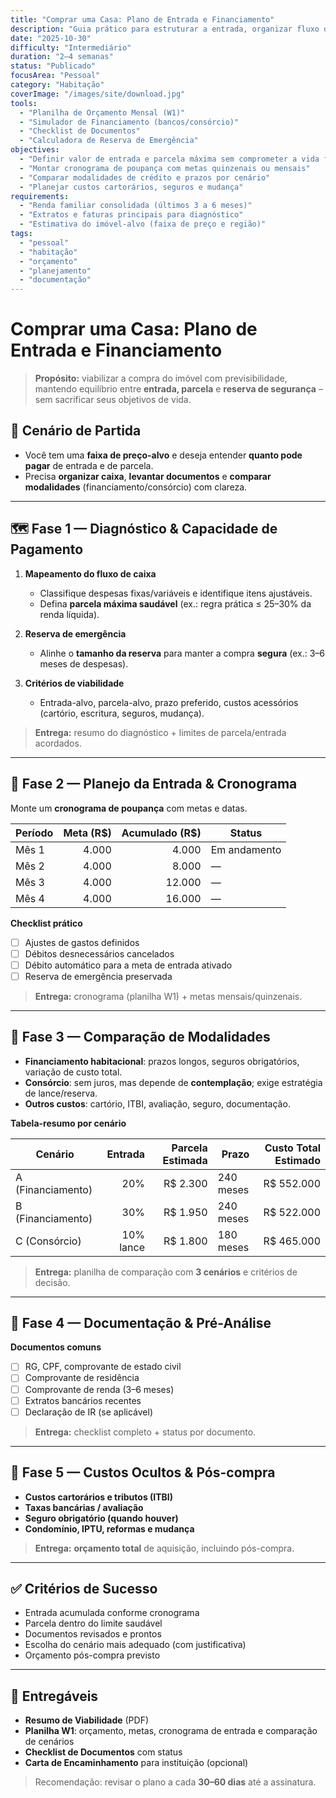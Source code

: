 ```yaml
---
title: "Comprar uma Casa: Plano de Entrada e Financiamento"
description: "Guia prático para estruturar a entrada, organizar fluxo de caixa e escolher o financiamento adequado ao seu perfil — com cronograma, checklists e entregáveis."
date: "2025-10-30"
difficulty: "Intermediário"
duration: "2–4 semanas"
status: "Publicado"
focusArea: "Pessoal"
category: "Habitação"
coverImage: "/images/site/download.jpg"
tools:
  - "Planilha de Orçamento Mensal (W1)"
  - "Simulador de Financiamento (bancos/consórcio)"
  - "Checklist de Documentos"
  - "Calculadora de Reserva de Emergência"
objectives:
  - "Definir valor de entrada e parcela máxima sem comprometer a vida financeira"
  - "Montar cronograma de poupança com metas quinzenais ou mensais"
  - "Comparar modalidades de crédito e prazos por cenário"
  - "Planejar custos cartorários, seguros e mudança"
requirements:
  - "Renda familiar consolidada (últimos 3 a 6 meses)"
  - "Extratos e faturas principais para diagnóstico"
  - "Estimativa do imóvel-alvo (faixa de preço e região)"
tags:
  - "pessoal"
  - "habitação"
  - "orçamento"
  - "planejamento"
  - "documentação"
---
```


# Comprar uma Casa: Plano de Entrada e Financiamento

> **Propósito:** viabilizar a compra do imóvel com previsibilidade, mantendo equilíbrio entre **entrada, parcela** e **reserva de segurança** – sem sacrificar seus objetivos de vida.

## 🧭 Cenário de Partida

- Você tem uma **faixa de preço-alvo** e deseja entender **quanto pode pagar** de entrada e de parcela.
- Precisa **organizar caixa**, **levantar documentos** e **comparar modalidades** (financiamento/consórcio) com clareza.

---

## 🗺️ Fase 1 — Diagnóstico & Capacidade de Pagamento

1. **Mapeamento do fluxo de caixa**
   - Classifique despesas fixas/variáveis e identifique itens ajustáveis.
   - Defina **parcela máxima saudável** (ex.: regra prática ≤ 25–30% da renda líquida).

2. **Reserva de emergência**
   - Alinhe o **tamanho da reserva** para manter a compra **segura** (ex.: 3–6 meses de despesas).

3. **Critérios de viabilidade**
   - Entrada-alvo, parcela-alvo, prazo preferido, custos acessórios (cartório, escritura, seguros, mudança).

> **Entrega:** resumo do diagnóstico + limites de parcela/entrada acordados.

---

## 🔎 Fase 2 — Planejo da Entrada & Cronograma

Monte um **cronograma de poupança** com metas e datas.

| Período | Meta (R$) | Acumulado (R$) | Status |
|---|---:|---:|---|
| Mês 1 | 4.000 | 4.000 | Em andamento |
| Mês 2 | 4.000 | 8.000 | — |
| Mês 3 | 4.000 | 12.000 | — |
| Mês 4 | 4.000 | 16.000 | — |

**Checklist prático**
- [ ] Ajustes de gastos definidos
- [ ] Débitos desnecessários cancelados
- [ ] Débito automático para a meta de entrada ativado
- [ ] Reserva de emergência preservada

> **Entrega:** cronograma (planilha W1) + metas mensais/quinzenais.

---

## 🧰 Fase 3 — Comparação de Modalidades

- **Financiamento habitacional**: prazos longos, seguros obrigatórios, variação de custo total.
- **Consórcio**: sem juros, mas depende de **contemplação**; exige estratégia de lance/reserva.
- **Outros custos**: cartório, ITBI, avaliação, seguro, documentação.

**Tabela-resumo por cenário**

| Cenário | Entrada | Parcela Estimada | Prazo | Custo Total Estimado |
|---|---:|---:|---|---:|
| A (Financiamento) | 20% | R$ 2.300 | 240 meses | R$ 552.000 |
| B (Financiamento) | 30% | R$ 1.950 | 240 meses | R$ 522.000 |
| C (Consórcio) | 10% lance | R$ 1.800 | 180 meses | R$ 465.000 |

> **Entrega:** planilha de comparação com **3 cenários** e critérios de decisão.

---

## 📄 Fase 4 — Documentação & Pré-Análise

**Documentos comuns**
- [ ] RG, CPF, comprovante de estado civil  
- [ ] Comprovante de residência  
- [ ] Comprovante de renda (3–6 meses)  
- [ ] Extratos bancários recentes  
- [ ] Declaração de IR (se aplicável)

> **Entrega:** checklist completo + status por documento.

---

## 🧱 Fase 5 — Custos Ocultos & Pós-compra

- **Custos cartorários e tributos (ITBI)**  
- **Taxas bancárias / avaliação**  
- **Seguro obrigatório (quando houver)**  
- **Condomínio, IPTU, reformas e mudança**

> **Entrega:** **orçamento total** de aquisição, incluindo pós-compra.

---

## ✅ Critérios de Sucesso

- Entrada acumulada conforme cronograma  
- Parcela dentro do limite saudável  
- Documentos revisados e prontos  
- Escolha do cenário mais adequado (com justificativa)  
- Orçamento pós-compra previsto

---

## 📑 Entregáveis

- **Resumo de Viabilidade** (PDF)  
- **Planilha W1**: orçamento, metas, cronograma de entrada e comparação de cenários  
- **Checklist de Documentos** com status  
- **Carta de Encaminhamento** para instituição (opcional)

> Recomendação: revisar o plano a cada **30–60 dias** até a assinatura.

